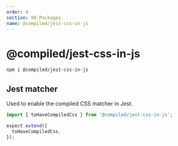 ```yaml
---
order: 4
section: 99-Packages
name: @compiled/jest-css-in-js
---
```


# @compiled/jest-css-in-js

```bash
npm i @compiled/jest-css-in-js
```

## Jest matcher

Used to enable the compiled CSS matcher in Jest.

```jsx
import { toHaveCompiledCss } from '@compiled/jest-css-in-js';

expect.extend({
  toHaveCompiledCss,
});
```
